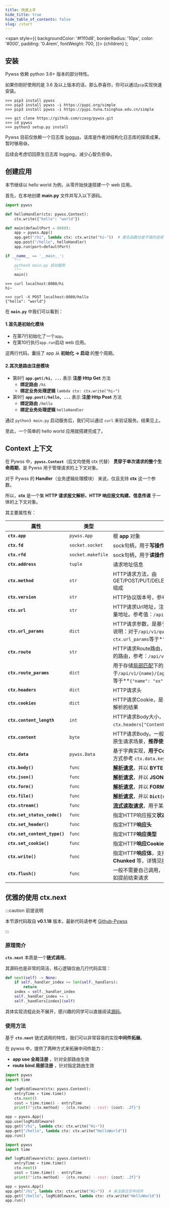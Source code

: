 ```yaml
---
title: 快速上手
hide_title: true
hide_table_of_contents: false
slug: /start
---
```


  <span
    style={{
      backgroundColor: '#f1f0d8',
      borderRadius: '10px',
      color: '#000',
      padding: '0.4rem',
      fontWeight: 700,
    }}>
    {children}
  </span>
);

## 安装
Pywss 依赖 python 3.6+ 版本的部分特性。

如果你刚好使用的是 3.6 及以上版本的话，那么恭喜你，你可以通过`pip`实现快速安装。

<Tabs className="unique-tabs">
<TabItem value="pip安装" label="pip安装" default>

```shell
>>> pip3 install pywss
>>> pip3 install pywss -i https://pypi.org/simple
>>> pip3 install pywss -i https://pypi.tuna.tsinghua.edu.cn/simple
```

</TabItem>
<TabItem value="源码安装" label="源码安装" default>

```shell
>>> git clone https://github.com/czasg/pywss.git
>>> cd pywss
>>> python3 setup.py install
```

</TabItem>
</Tabs>

Pywss 目前仅依赖一个日志库 [loggus](https://github.com/czasg/loggus)，该库是作者对结构化日志库的探索成果，暂时够用😅。

后续会考虑切回原生日志库 logging，减少心智负担😅。


## 创建应用
本节继续以 hello world 为例，从零开始快速搭建一个 web 应用。

首先，在本地创建 **main.py** 文件并写入以下源码。

<Tabs className="unique-tabs">
  <TabItem value="main.py" label="main.py" default>

```python showLineNumbers title="应用源码"
import pywss

def helloHandler(ctx: pywss.Context):
    ctx.write({"hello": "world"})

def main(defaultPort = 8080):
    app = pywss.App()
    app.get("/hi", lambda ctx: ctx.write("hi~"))  # 匿名函数也是不错的选择
    app.post("/hello", helloHandler)
    app.run(port=defaultPort)

if __name__ == '__main__':
    """
    python3 main.py 启动服务
    """
    main()
```

  </TabItem>
  <TabItem value="GET/hi" label="GET/hi">

```shell title="请求 /hi 接口"
>>> curl localhost:8080/hi
hi~
```

  </TabItem>
  <TabItem value="POST/hello" label="POST/hello">

```shell title="请求 /hello 接口"
>>> curl -X POST localhost:8080/hello
{"hello": "world"}
```

  </TabItem>
</Tabs>

在 **`main.py`** 中我们可以看到：

#### 1.首先是初始化模块

- 在第7行初始化了一个`app`。
- 在第10行执行`app.run`启动 web 应用。

这两行代码，囊括了 app 从 **初始化 -> 启动** 的整个周期。

#### 2.其次是路由注册模块

- 第8行 **`app.get(/hi, ...`** 表示 **注册 Http Get** 方法
    - **绑定路由** `/hi`
    - **绑定业务处理逻辑** `lambda ctx: ctx.write("hi~")`
- 第9行 **`app.post(/hello, ...`** 表示 **注册 Http Post** 方法
    - **绑定路由** `/hello`
    - **绑定业务处理逻辑** `helloHandler`

通过 `python3 main.py` 启动服务后，我们可以通过 `curl` 来验证服务。结果见上。

至此，一个简单的 hello world 应用就搭建完成了。



## **Context** 上下文
在 Pywss 中，**`pywss.Context`**（后文均使用 ctx 代替） **贯穿于单次请求的整个生命周期**，是 Pywss 用于管理请求的上下文对象。

对于 Pywss 的 **Handler**（业务逻辑处理模块） 来说，仅且支持 **ctx** 这一个参数。

所以，**ctx** 是一个集 **HTTP 请求报文解析、HTTP 响应报文构建、信息传递** 于一体的上下文对象。

其主要属性有：

|属性|类型|说明|
|---|---|---|
|**`ctx.app`**|`pywss.App`|根 **app** 对象|
|**`ctx.fd`**|`socket.socket`|sock句柄，用于**写操作**，一般不直接使用|
|**`ctx.rfd`**|`socket.makefile`|sock句柄，用于**读操作**，一般不直接使用|
|**`ctx.address`**|`tuple`|请求地址信息|
|**`ctx.method`**|`str`|HTTP请求方法，由 GET/POST/PUT/DELETE/HEAD/PATCH/OPTIONS 组成|
|**`ctx.version`**|`str`|HTTP协议版本号，参考值：`HTTP/1.1`|
|**`ctx.url`**|`str`|HTTP请求Url地址，注意是**包含请求参数在内**的全量地址。参考值：`/api/v1/query?key=value`|
|**`ctx.url_params`**|`dict`|HTTP请求参数，是基于`ctx.url`解析的结果。举例说明：对于`/api/v1/query?key=value`地址，`ctx.url_params`等于**`{"key": "value"}`**|
|**`ctx.route`**|`str`|HTTP请求Route路由，注意是**不包含请求参数在内**的路由，参考：`/api/v1/query`|
|**`ctx.route_params`**|`dict`|用于存储[局部匹配](advance/route-match)下的路径参数，举例说明：对于`/api/v1/{name}/{age}`路由，`ctx.route_params`等于**`{"name": "xx", "age": "xx"}`**|
|**`ctx.headers`**|`dict`|HTTP请求头|
|**`ctx.cookies`**|`dict`|HTTP请求Cookie，是基于`ctx.headers["Cookie"]`解析的结果|
|**`ctx.content_length`**|`int`|HTTP请求Body大小，是基于`ctx.headers["Content-Length"]`解析的结果|
|**`ctx.content`**|`byte`|HTTP请求Body。一般不直接使用，对于需要获取原生请求场景，**推荐使用`ctx.body()`**|
|**`ctx.data`**|`pywss.Data`|基于字典实现，**用于Context上下文信息传递**。使用方式参考 `ctx.data.key = value`|
|**`ctx.body()`**|`func`|[**解析请求**](advance/request-parse#byte)，并以 **BYTE** 形式返回|
|**`ctx.json()`**|`func`|[**解析请求**](advance/request-parse#json)，并以 **JSON** 形式返回|
|**`ctx.form()`**|`func`|[**解析请求**](advance/request-parse#form)，并以 **FORM** 形式返回|
|**`ctx.file()`**|`func`|[**解析请求**](advance/request-parse#file)，并以 **`Dict[str, pywss.File]`** 形式返回|
|**`ctx.stream()`**|`func`|[**流式读取请求**](advance/request-parse#stream)，用于某些大数据场景|
|**`ctx.set_status_code()`**|`func`|指定HTTP响应报文**状态码**|
|**`ctx.set_header()`**|`func`|指定HTTP**响应头**|
|**`ctx.set_content_type()`**|`func`|指定HTTP**响应类型**|
|**`ctx.set_cookie()`**|`func`|指定HTTP**响应Cookie**|
|**`ctx.write()`**|`func`|指定HTTP**响应体**，支持 **String、JSON、Chunked** 等，详情见[响应模块](advance/response)|
|**`ctx.flush()`**|`func`|一般不需要自己调用，在某些特殊场景下有用，比如提前结束请求|


## 优雅的使用 **ctx.next**

:::caution 前提说明

本节源代码取自 **v0.1.18** 版本，最新代码请参考 [Github-Pywss](https://github.com/czasg/pywss)

:::

### 原理简介

**`ctx.next`** 本质是一个**链式调用**。

其源码也是非常的简洁，核心逻辑仅由几行代码实现：

```python showLineNumbers title="ctx.next 源码"
def next(self) -> None:
    if self._handler_index >= len(self._handlers):
        return
    index = self._handler_index
    self._handler_index += 1
    self._handlers[index](self)
```

具体实现流程此处不展开，感兴趣的同学可以直接阅读[源码](https://github.com/czasg/pywss)。


### 使用方法

基于 **`ctx.next`** 链式调用的特性，我们可以非常容易的实现**中间件拓展**。

在 pywss 中，提供了两种方式来拓展中间件能力：

- **app use 全局注册** ，针对全部路由生效
- **route bind 局部注册** ，针对指定路由生效

```python title="全局注册" showLineNumbers {6,11}
import pywss
import time

def logMiddleware(ctx: pywss.Context):
    entryTime = time.time()
    ctx.next()
    cost = time.time() - entryTime
    print(f"{ctx.method} - {ctx.route} - cost: {cost: .2f}")

app = pywss.App()
app.use(logMiddleware)
app.get("/hi", lambda ctx: ctx.write("Hi~"))
app.get("/hello", lambda ctx: ctx.write("HelloWorld"))
app.run()
```

```python title="局部注册" showLineNumbers {6,12}
import pywss
import time

def logMiddleware(ctx: pywss.Context):
    entryTime = time.time()
    ctx.next()
    cost = time.time() - entryTime
    print(f"{ctx.method} - {ctx.route} - cost: {cost: .2f}")

app = pywss.App()
app.get("/hi", lambda ctx: ctx.write("Hi~"))  # 未注册日志中间件
app.get("/hello", logMiddleware, lambda ctx: ctx.write("HelloWorld"))
app.run()
```
